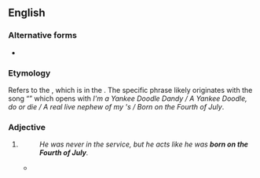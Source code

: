 ==English==

===Alternative forms===
* {{l|en|born on the 4th of July}}

===Etymology===
Refers to the {{w|Fourth of July}}, which is {{l|en|Independence Day}} in the {{l|en|United States}}. The specific phrase likely originates with the song “{{w|The Yankee Doodle Boy|Yankee Doodle Dandy}}” which opens with ''I'm a Yankee Doodle Dandy / A Yankee Doodle, do or die / A real live nephew of my {{l|en|Uncle Sam}}'s / Born on the Fourth of July''.

===Adjective===
{{en-adj|head=[[born]] [[on]] [[the]] [[Fourth of July]]|-}}

# {{lb|en|idiomatic|US}} {{def|[[demonstratively|Demonstratively]] [[patriotic]] about the [[United States]].}}
#: ''He was never in the service, but he acts like he was '''born on the Fourth of July'''.''
#* {{quote-song
|year=1977
|author=Tom Paxton
|authorlink=Tom Paxton
|title=Born on the Fourth of July
|album=New Songs from the Briarpatch
|passage=I was '''born on the Fourth of July''' / No one more loyal than I.
}}